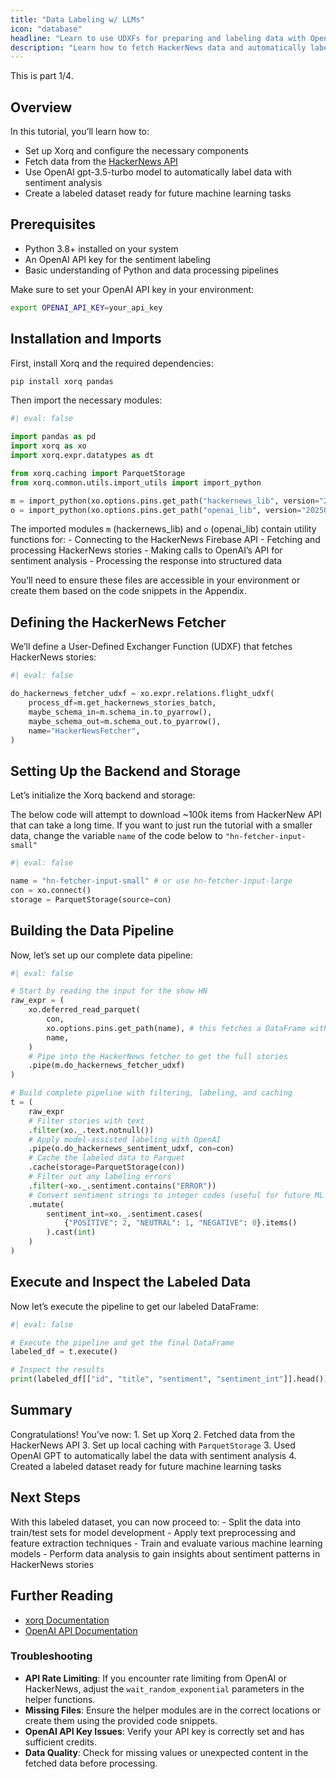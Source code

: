 ```yaml
---
title: "Data Labeling w/ LLMs"
icon: "database"
headline: "Learn to use UDXFs for preparing and labeling data with OpenAI."
description: "Learn how to fetch HackerNews data and automatically label data with sentiment using OpenAI GPT models"
---
```


This is part 1/4.

## Overview

In this tutorial, you'll learn how to:

- Set up Xorq and configure the necessary components
- Fetch data from the [HackerNews API](https://github.com/HackerNews/API)
- Use OpenAI gpt-3.5-turbo model to automatically label data with sentiment analysis
- Create a labeled dataset ready for future machine learning tasks

## Prerequisites

- Python 3.8+ installed on your system
- An OpenAI API key for the sentiment labeling
- Basic understanding of Python and data processing pipelines

::: {.callout-warning}
Make sure to set your OpenAI API key in your environment:
```bash
export OPENAI_API_KEY=your_api_key
```
:::

## Installation and Imports

First, install Xorq and the required dependencies:

```bash
pip install xorq pandas 
```

Then import the necessary modules:

```python
#| eval: false

import pandas as pd
import xorq as xo
import xorq.expr.datatypes as dt

from xorq.caching import ParquetStorage
from xorq.common.utils.import_utils import import_python

m = import_python(xo.options.pins.get_path("hackernews_lib", version="20250604T223424Z-2e578"))
o = import_python(xo.options.pins.get_path("openai_lib", version="20250604T223419Z-0ce44"))
```

::: {.callout-note}
The imported modules `m` (hackernews_lib) and `o` (openai_lib) contain utility
functions for:
- Connecting to the HackerNews Firebase API
- Fetching and processing HackerNews stories
- Making calls to OpenAI's API for sentiment analysis
- Processing the response into structured data

You'll need to ensure these files are accessible in your environment or create
them based on the code snippets in the Appendix.
:::

## Defining the HackerNews Fetcher

We'll define a User-Defined Exchanger Function (UDXF) that fetches HackerNews stories:

```python
#| eval: false

do_hackernews_fetcher_udxf = xo.expr.relations.flight_udxf(
    process_df=m.get_hackernews_stories_batch,
    maybe_schema_in=m.schema_in.to_pyarrow(),
    maybe_schema_out=m.schema_out.to_pyarrow(),
    name="HackerNewsFetcher",
)
```

## Setting Up the Backend and Storage

Let's initialize the Xorq backend and storage:

::: {.callout-warning}
The below code will attempt to download ~100k items from HackerNew API that can
take a long time. If you want to just run the tutorial with a smaller data,
change the variable `name` of the code below to `"hn-fetcher-input-small"`
:::

```python
#| eval: false

name = "hn-fetcher-input-small" # or use hn-fetcher-input-large 
con = xo.connect()
storage = ParquetStorage(source=con)
```

## Building the Data Pipeline

Now, let's set up our complete data pipeline:

```python
#| eval: false

# Start by reading the input for the show HN
raw_expr = (
    xo.deferred_read_parquet(
        con,
        xo.options.pins.get_path(name), # this fetches a DataFrame with two columns; maxitem and n 
        name,
    )
    # Pipe into the HackerNews fetcher to get the full stories
    .pipe(m.do_hackernews_fetcher_udxf)
)

# Build complete pipeline with filtering, labeling, and caching
t = (
    raw_expr
    # Filter stories with text
    .filter(xo._.text.notnull())
    # Apply model-assisted labeling with OpenAI
    .pipe(o.do_hackernews_sentiment_udxf, con=con)
    # Cache the labeled data to Parquet
    .cache(storage=ParquetStorage(con))
    # Filter out any labeling errors
    .filter(~xo._.sentiment.contains("ERROR"))
    # Convert sentiment strings to integer codes (useful for future ML tasks)
    .mutate(
        sentiment_int=xo._.sentiment.cases(
            {"POSITIVE": 2, "NEUTRAL": 1, "NEGATIVE": 0}.items()
        ).cast(int)
    )
)
```

## Execute and Inspect the Labeled Data

Now let's execute the pipeline to get our labeled DataFrame:

```python
#| eval: false

# Execute the pipeline and get the final DataFrame
labeled_df = t.execute()

# Inspect the results
print(labeled_df[["id", "title", "sentiment", "sentiment_int"]].head())
```


## Summary

Congratulations! You've now:
1. Set up Xorq
2. Fetched data from the HackerNews API
3. Set up local caching with `ParquetStorage`
3. Used OpenAI GPT to automatically label the data with sentiment analysis
4. Created a labeled dataset ready for future machine learning tasks

## Next Steps

With this labeled dataset, you can now proceed to:
- Split the data into train/test sets for model development
- Apply text preprocessing and feature extraction techniques
- Train and evaluate various machine learning models
- Perform data analysis to gain insights about sentiment patterns in HackerNews stories

## Further Reading

- [xorq Documentation](https://docs.xorq.dev)
- [OpenAI API Documentation](https://platform.openai.com/docs/api-reference)


### Troubleshooting

- **API Rate Limiting**: If you encounter rate limiting from OpenAI or HackerNews, adjust the `wait_random_exponential` parameters in the helper functions.
- **Missing Files**: Ensure the helper modules are in the correct locations or create them using the provided code snippets.
- **OpenAI API Key Issues**: Verify your API key is correctly set and has sufficient credits.
- **Data Quality**: Check for missing values or unexpected content in the fetched data before processing.
